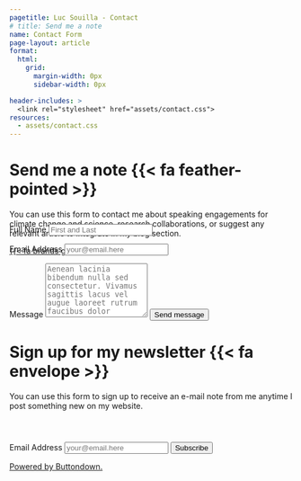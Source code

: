 ```yaml
---
pagetitle: Luc Souilla - Contact
# title: Send me a note
name: Contact Form
page-layout: article
format: 
  html: 
    grid:
      margin-width: 0px
      sidebar-width: 0px

header-includes: >
  <link rel="stylesheet" href="assets/contact.css">
resources:
  - assets/contact.css
---
```

::: {.grid}

::: {.g-col-5 #note}

# Send me a note {{< fa feather-pointed >}}

You can use this form to contact me about speaking engagements for climate change and science, research collaborations, or suggest any relevant article to integrate in my blog section.

<a class="link-dark me-1" href="https://github.com/Souilla-Luc" title="github" target="_blank" rel="noopener">{{< fa brands github >}}</a>
<a class="link-dark me-1" href="https://orcid.org/0000-0003-1709-1394" title="orcid" target="_blank" rel="noopener">{{< ai orcid >}}</a>
<!-- <a class="link-dark me-1" href="https://buttondown.com/spcanelon" title="Newsletter" target="_blank" rel="noopener">{{< fa envelope >}}</a> -->

:::
<!-- source: https://github.com/mccarthy-m-g/tidytales/blob/main/about/index.qmd#L24-L46 -->

::: {.g-col-1}
:::

::: {.g-col-6 #form}

<form 
style="margin-top: -5em;"
action="https://formspree.io/f/mwkapgzw" method="POST" accept-charset="utf-8">


<label for="full-name">Full Name</label>
<input type="text" name="name" id="full-name" class="form-control" placeholder="First and Last" required>

<label for="email-address">Email Address</label>
<input type="email" name="_replyto" id="email-address" class="form-control" placeholder="your@email.here" required>

<label for="message">Message</label>
  <textarea rows="6" name="message" id="message" class="form-control" placeholder="Aenean lacinia bibendum nulla sed consectetur. Vivamus sagittis lacus vel augue laoreet rutrum faucibus dolor auctor. Donec ullamcorper nulla non metus auctor fringilla nullam quis risus." required></textarea>

<button type="submit" class="btn btn-primary mt-4">Send message</button>
</form>

:::

::: {.g-col-5 #buttondown}

# Sign up for my newsletter {{< fa envelope >}}

You can use this form to sign up to receive an e-mail note from me anytime I post something new on my website.

:::

::: {.g-col-1}
:::

::: {.g-col-6 #buttondown-form}


```{=html}
<form
  style="margin-top: 4em;"
  action="https://buttondown.com/api/emails/embed-subscribe/LucSouilla"
  method="post"
  target="popupwindow"
  onsubmit="window.open('https://buttondown.com/LucSouilla', 'popupwindow')"
  class="embeddable-buttondown-form"
>
  <label for="bd-email">Email Address</label>
  <input 
  class="form-control"
  placeholder="your@email.here" 
  type="email" name="email" id="bd-email" />
  
  <input 
  class="btn btn-primary mt-1"
  type="submit" value="Subscribe" />
  <p>
    <a href="https://buttondown.com/refer/LucSouilla" target="_blank">Powered by Buttondown.</a>
  </p>
</form>
```

:::


:::
<!-- end grid -->